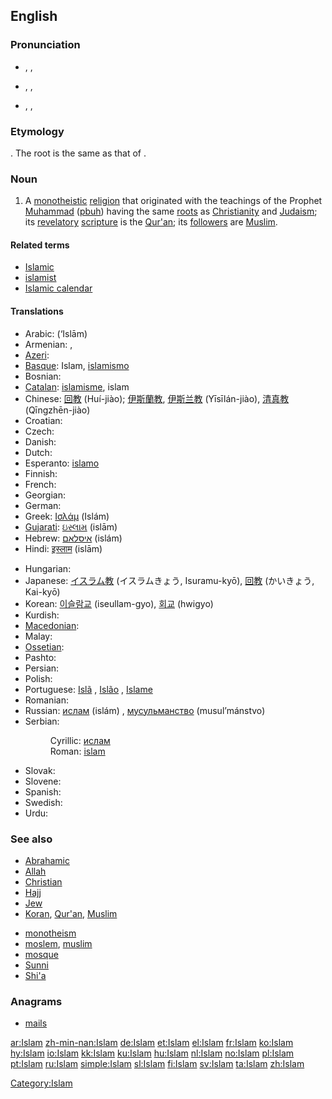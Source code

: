 ==English==

===Pronunciation===
* {{enPR|ĭs-läm'}}, {{IPA|/ɪsˈlɑːm/}}, {{SAMPA|/Is"lA:m/}}
* {{enPR|ĭz-läm'}}, {{IPA|/ɪzˈlɑːm/}}, {{SAMPA|/Iz"lA:m/}}
* {{enPR|ĭz'lăm}}, {{IPA|/ˈɪzlæm/}}, {{SAMPA|/"Izl{m/}}

===Etymology===
{{etyl|ar}} {{term|اسلام|إسْلام|sc=Arab|tr=‘islām|submission (to the will of God)|lang=ar}}. The root is the same as that of {{term|سلام|سَلام|sc=Arab|tr=salām||peace|lang=ar}}.

===Noun===
{{en-noun|-}}
{{wikipedia}}

# A [[monotheistic]] [[religion]] that originated with the teachings of the Prophet [[Muhammad]] ([[pbuh]]) having the same [[root]]s as [[Christianity]] and [[Judaism]]; its [[revelatory]] [[scripture]] is the [[Qur'an]]; its [[follower]]s are [[Muslim]].

====Related terms====
* [[Islamic]]
* [[islamist]]
* [[Islamic calendar]]

====Translations====
{{trans-top|religion}}
* Arabic: {{Arab|[[إسلام]]}} (‘Islām) {{m}}
* Armenian: {{t-|hy|իսլամ|tr=islam|xs=Armenian}}, {{t-|hy|մահմեդականություն|tr=mahmedakanut'yun|xs=Armenian}}
* [[Azeri]]: {{t-|az|islam|xs=Azeri}}
* [[Basque]]: Islam, [[islamismo]]
* Bosnian: {{t-|bs|islam|m}}
* [[Catalan]]: [[islamisme]], islam
* Chinese: [[回教]] (Huí-jiào); [[伊斯蘭教]], [[伊斯兰教]] (Yīsīlán-jiào), [[清真教]] (Qīngzhēn-jiào)
* Croatian: {{t-|hr|islam|m}}
* Czech: {{t+|cs|islám|m}}
* Danish: {{t-|da|islam}}
* Dutch: {{t+|nl|islam|m}}
* Esperanto: [[islamo]]
* Finnish: {{t+|fi|islam}}
* French: {{t+|fr|Islam|m}}
* Georgian: {{t-|ka|ისლამი|tr=islami|sc=Geor|xs=Georgian}}
* German: {{t+|de|Islam|m}}
* Greek: [[Ισλάμ]] (Islám) {{n}}
* [[Gujarati]]: [[ઇસ્લામ]] (islām)
* Hebrew: [[איסלאם]] (islám)
* Hindi: [[इस्लाम]] (islām)
{{trans-mid}}
* Hungarian: {{t+|hu|iszlám}}
* Japanese: [[イスラム教]] (イスラムきょう, Isuramu-kyō), [[回教]] (かいきょう, Kai-kyō)
* Korean: [[이슬람교]] (iseullam-gyo), [[회교]] (hwigyo)
* Kurdish: {{ku-Arab|[[ئیسلام]]}}
* [[Macedonian]]: {{t-|mk|ислам|m|tr=íslam|xs=Macedonian}}
* Malay: {{t-|ms|Islam|xs=Malay}}
* [[Ossetian]]: {{tø|os|пысылмон дин|tr=pysylmon din|sc=Cyrl|xs=Ossetian}}
* Pashto: {{t-|ps|اسلام|m|tr=islām|sc=ps-Arab|xs=Pashto}}
* Persian: {{t-|fa|اسلام|tr=eslâm|xs=Persian}}
* Polish: {{t+|pl|islam}}
* Portuguese: [[Islã]] {{m}}, [[Islão]] {{m}}, [[Islame]] {{m}}
* Romanian: {{t-|ro|islam}}
* Russian: [[ислам]] (islám) {{m}}, [[мусульманство]] (musul’mánstvo) {{n}}
* Serbian:
*: Cyrillic: [[ислам#Serbian|ислам]] {{m}}
*: Roman: [[islam#Serbian|islam]] {{m}}
* Slovak: {{t-|sk|islám|m}}
* Slovene: {{t+|sl|islam|m}}
* Spanish: {{t-|es|Islam|m}}
* Swedish: {{t+|sv|islam}}
* Urdu: {{t-|ur|اسلام|tr=islām|xs=Urdu}}
{{trans-bottom}}

===See also===
{{top2}}
* [[Abrahamic]]
* [[Allah]]
* [[Christian]]
* [[Hajj]]
* [[Jew]]
* [[Koran]], [[Qur'an]], [[Muslim]]
{{mid2}}
* [[monotheism]]
* [[moslem]], [[muslim]]
* [[mosque]]
* [[Sunni]]
* [[Shi'a]]
{{bottom2}}

===Anagrams===
* [[mails]]

[[Category:Islam]]

[[ar:Islam]]
[[zh-min-nan:Islam]]
[[de:Islam]]
[[et:Islam]]
[[el:Islam]]
[[fr:Islam]]
[[ko:Islam]]
[[hy:Islam]]
[[io:Islam]]
[[kk:Islam]]
[[ku:Islam]]
[[hu:Islam]]
[[nl:Islam]]
[[no:Islam]]
[[pl:Islam]]
[[pt:Islam]]
[[ru:Islam]]
[[simple:Islam]]
[[sl:Islam]]
[[fi:Islam]]
[[sv:Islam]]
[[ta:Islam]]
[[zh:Islam]]